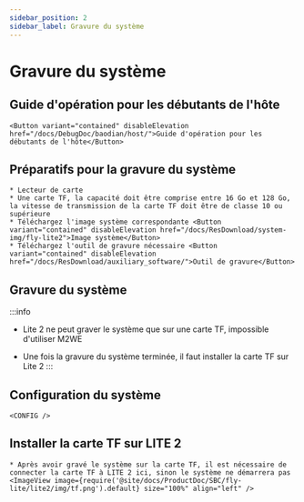 ```yaml
---
sidebar_position: 2
sidebar_label: Gravure du système
---
```







# Gravure du système

## Guide d'opération pour les débutants de l'hôte

    <Button variant="contained" disableElevation href="/docs/DebugDoc/baodian/host/">Guide d'opération pour les débutants de l'hôte</Button>

## Préparatifs pour la gravure du système

    * Lecteur de carte
    * Une carte TF, la capacité doit être comprise entre 16 Go et 128 Go, la vitesse de transmission de la carte TF doit être de classe 10 ou supérieure
    * Téléchargez l'image système correspondante <Button variant="contained" disableElevation href="/docs/ResDownload/system-img/fly-lite2">Image système</Button>
    * Téléchargez l'outil de gravure nécessaire <Button variant="contained" disableElevation href="/docs/ResDownload/auxiliary_software/">Outil de gravure</Button>

## Gravure du système

:::info
* Lite 2 ne peut graver le système que sur une carte TF, impossible d'utiliser M2WE
* Une fois la gravure du système terminée, il faut installer la carte TF sur Lite 2
:::

    <TF />

            

## Configuration du système

    <CONFIG />


## Installer la carte TF sur LITE 2

    * Après avoir gravé le système sur la carte TF, il est nécessaire de connecter la carte TF à LITE 2 ici, sinon le système ne démarrera pas
    <ImageView image={require('@site/docs/ProductDoc/SBC/fly-lite/lite2/img/tf.png').default} size="100%" align="left" />  
